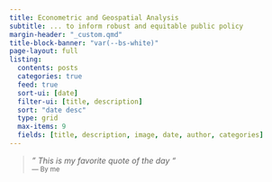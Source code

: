 ```yaml
---
title: Econometric and Geospatial Analysis
subtitle: ... to inform robust and equitable public policy
margin-header: "_custom.qmd"
title-block-banner: "var(--bs-white)"
page-layout: full
listing:
  contents: posts
  categories: true
  feed: true
  sort-ui: [date]
  filter-ui: [title, description]
  sort: "date desc"
  type: grid
  max-items: 9
  fields: [title, description, image, date, author, categories]
---
```


> *" This is my favorite quote of the day "*\
  <small>--- By me </small>
